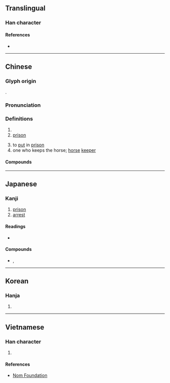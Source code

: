 {{character info/new}}
==Translingual==

===Han character===
{{Han char|rn=31|rad=囗|as=07|sn=10|four=60601|canj=WMMR|ids=⿴囗吾}}

====References====
* {{Han ref|kx=0219.010|dkj=04775|dj=0446.230|hdz=10719.010|uh=5704|ud=22276|bh=AE46|bd=44614}}

----

==Chinese==
{{zh-forms}}

===Glyph origin===
{{Han etym}}
{{Han compound|囗|吾|c1=s|c2=p|t1=enclosure|ls=psc}}.

===Pronunciation===
{{zh-pron
|m=yǔ
|c=jyu5
|h=pfs=
|md=
|mn=
|w=
|mc=y
|oc=y
|cat=
}}

===Definitions===
{{zh-hanzi}}

# {{zh-alt-form|禦}}
# [[prison]]
#: {{zh-alt-inline|圉}}
# to [[put]] in [[prison]]
# one who keeps the horse; [[horse]] [[keeper]]
#: {{zh-alt-inline|圉}}

====Compounds====
{{zh-der|囹圄|犴圄|草滿囹圄}}

----

==Japanese==

===Kanji===
{{ja-kanji|grade=9|rs=囗07}}

# [[prison]]
# [[arrest]]

====Readings====
* {{ja-readings
|goon=ご
|kanon=ぎょ
|kun=ひとや-
}}

====Compounds====
* {{ja-r|囹圄|れいぎょ}}, {{ja-r|囹圄|れいご}}

----

==Korean==

===Hanja===
{{ko-hanja|hangeul=어|rv=eo|mr=ŏ}}

# {{rfdef|ko|sort=囗07}}

----

==Vietnamese==

===Han character===
{{vi-hantu|[[ngữ]], [[vũ]]|rs=囗07}}

# {{rfdef|vi|sort=囗07}}

====References====
* [http://nomfoundation.org/common/nom_details.php?codepoint=5704 Nom Foundation]